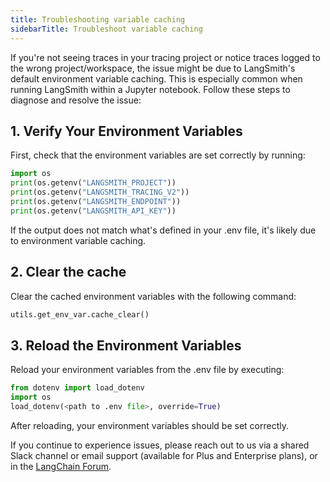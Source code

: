 ```yaml
---
title: Troubleshooting variable caching
sidebarTitle: Troubleshoot variable caching
---
```


If you're not seeing traces in your tracing project or notice traces logged to the wrong project/workspace, the issue might be due to LangSmith's default environment variable caching. This is especially common when running LangSmith within a Jupyter notebook. Follow these steps to diagnose and resolve the issue:

## 1. Verify Your Environment Variables

First, check that the environment variables are set correctly by running:

```python
import os
print(os.getenv("LANGSMITH_PROJECT"))
print(os.getenv("LANGSMITH_TRACING_V2"))
print(os.getenv("LANGSMITH_ENDPOINT"))
print(os.getenv("LANGSMITH_API_KEY"))
```

If the output does not match what's defined in your .env file, it's likely due to environment variable caching.

## 2. Clear the cache

Clear the cached environment variables with the following command:

```python
utils.get_env_var.cache_clear()
```

## 3. Reload the Environment Variables

Reload your environment variables from the .env file by executing:

```python
from dotenv import load_dotenv
import os
load_dotenv(<path to .env file>, override=True)
```

After reloading, your environment variables should be set correctly.

If you continue to experience issues, please reach out to us via a shared Slack channel or email support (available for Plus and Enterprise plans), or in the [LangChain Forum](https://forum.langchain.com/).
